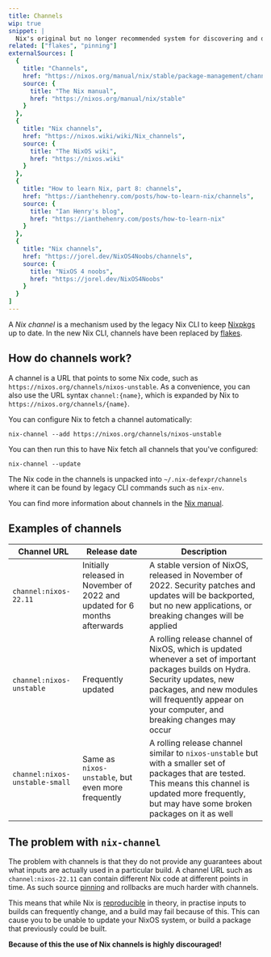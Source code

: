 ```yaml
---
title: Channels
wip: true
snippet: |
  Nix's original but no longer recommended system for discovering and depending on [Nix expressions](/concepts/nix-language)
related: ["flakes", "pinning"]
externalSources: [
  {
    title: "Channels",
    href: "https://nixos.org/manual/nix/stable/package-management/channels",
    source: {
      title: "The Nix manual",
      href: "https://nixos.org/manual/nix/stable"
    }
  },
  {
    title: "Nix channels",
    href: "https://nixos.wiki/wiki/Nix_channels",
    source: {
      title: "The NixOS wiki",
      href: "https://nixos.wiki"
    }
  },
  {
    title: "How to learn Nix, part 8: channels",
    href: "https://ianthehenry.com/posts/how-to-learn-nix/channels",
    source: {
      title: "Ian Henry's blog",
      href: "https://ianthehenry.com/posts/how-to-learn-nix"
    }
  },
  {
    title: "Nix channels",
    href: "https://jorel.dev/NixOS4Noobs/channels",
    source: {
      title: "NixOS 4 noobs",
      href: "https://jorel.dev/NixOS4Noobs"
    }
  }
]
---
```



A *Nix channel* is a mechanism used by the legacy Nix CLI to keep [Nixpkgs] up to date.
In the new Nix CLI, channels have been replaced by [flakes].

## How do channels work?

A channel is a URL that points to some Nix code, such as `https://nixos.org/channels/nixos-unstable`.
As a convenience, you can also use the URL syntax `channel:{name}`, which is expanded by Nix to `https://nixos.org/channels/{name}`.

You can configure Nix to fetch a channel automatically:

```shell
nix-channel --add https://nixos.org/channels/nixos-unstable
```

You can then run this to have Nix fetch all channels that you've configured:

```shell
nix-channel --update
```

The Nix code in the channels is unpacked into `~/.nix-defexpr/channels` where it can be found by legacy CLI commands such as `nix-env`.

You can find more information about channels in the [Nix manual][manual].

## Examples of channels

| Channel URL                    | Release date                                                               | Description                                                                                                                                                                                                                        |
|--------------------------------|----------------------------------------------------------------------------|------------------------------------------------------------------------------------------------------------------------------------------------------------------------------------------------------------------------------------|
| `channel:nixos-22.11`          | Initially released in November of 2022 and updated for 6 months afterwards | A stable version of NixOS, released in November of 2022. Security patches and updates will be backported, but no new applications, or breaking changes will be applied                                                             |
| `channel:nixos-unstable`       | Frequently updated                                                         | A rolling release channel of NixOS, which is updated whenever a set of important packages builds on Hydra. Security updates, new packages, and new modules will frequently appear on your computer, and breaking changes may occur |
| `channel:nixos-unstable-small` | Same as `nixos-unstable`, but even more frequently                         | A rolling release channel similar to `nixos-unstable` but with a smaller set of packages that are tested. This means this channel is updated more frequently, but may have some broken packages on it as well                      |

## The problem with `nix-channel`

The problem with channels is that they do not provide any guarantees about what inputs are actually used in a particular build.
A channel URL such as `channel:nixos-22.11` can contain different Nix code at different points in time.
As such source [pinning] and rollbacks are much harder with channels.

This means that while Nix is [reproducible] in theory, in practise inputs to builds can frequently change, and a build may fail because of this.
This can cause you to be unable to update your NixOS system, or build a package that previously could be built.

**Because of this the use of Nix channels is highly discouraged!**

[flakes]: /concepts/flakes
[manual]: https://nixos.org/manual/nix/stable/command-ref/nix-channel
[nixpkgs]: /concepts/nixpkgs
[pinning]: /concepts/pinning
[reproducible]: /concepts/reproducibility
